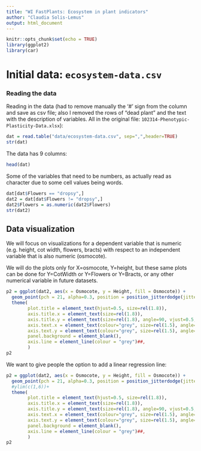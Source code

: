 ```yaml
---
title: "WI FastPlants: Ecosystem in plant indicators"
author: "Claudia Solis-Lemus"
output: html_document
---
```


```r
knitr::opts_chunk$set(echo = TRUE)
library(ggplot2)
library(car)
```

# Initial data: `ecosystem-data.csv`

### Reading the data

Reading in the data (had to remove manually the '#' sign from the column and save as csv file; also I removed the rows of "dead plant" and the text with the description of variables. All in the original file: `102314-Phenotypic-Plasticity-Data.xlsx`):
```r
dat = read.table("data/ecosystem-data.csv", sep=",",header=TRUE)
str(dat)
```

The data has 9 columns:
```r
head(dat)
```

Some of the variables that need to be numbers, as actually read as character due to some cell values being words.
```r
dat[dat$Flowers == "dropsy",]
dat2 = dat[dat$Flowers != "dropsy",]
dat2$Flowers = as.numeric(dat2$Flowers)
str(dat2)
```

## Data visualization

We will focus on visualizations for a dependent variable that is numeric (e.g. height, cot width, flowers, bracts) with respect to an independent variable that is also numeric (osmocote).

We will do the plots only for X=osmocote, Y=height, but these same plots can be done for Y=CotWidth or Y=Flowers or Y=Bracts, or any other numerical variable in future datasets.

```r
p2 = ggplot(dat2, aes(x = Osmocote, y = Height, fill = Osmocote)) +
  geom_point(pch = 21, alpha=0.3, position = position_jitterdodge(jitter.height=0.075, jitter.width=0.1))+
  theme(
        plot.title = element_text(hjust=0.5, size=rel(1.8)),
        axis.title.x = element_text(size=rel(1.8)),
        axis.title.y = element_text(size=rel(1.8), angle=90, vjust=0.5, hjust=0.5),
        axis.text.x = element_text(colour="grey", size=rel(1.5), angle=0, hjust=.5, vjust=.5, face="plain"),
        axis.text.y = element_text(colour="grey", size=rel(1.5), angle=0, hjust=.5, vjust=.5, face="plain"),
        panel.background = element_blank(),
        axis.line = element_line(colour = "grey")##,
        )
p2
```

We want to give people the option to add a linear regression line:
```r
p2 = ggplot(dat2, aes(x = Osmocote, y = Height, fill = Osmocote)) +
  geom_point(pch = 21, alpha=0.3, position = position_jitterdodge(jitter.height=0.075, jitter.width=0.1))+
  #ylim(c(1,6))+
  theme(
        plot.title = element_text(hjust=0.5, size=rel(1.8)),
        axis.title.x = element_text(size=rel(1.8)),
        axis.title.y = element_text(size=rel(1.8), angle=90, vjust=0.5, hjust=0.5),
        axis.text.x = element_text(colour="grey", size=rel(1.5), angle=0, hjust=.5, vjust=.5, face="plain"),
        axis.text.y = element_text(colour="grey", size=rel(1.5), angle=0, hjust=.5, vjust=.5, face="plain"),
        panel.background = element_blank(),
        axis.line = element_line(colour = "grey")##,
        )
p2
```
